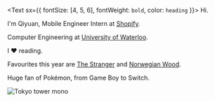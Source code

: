 <Text sx={{ fontSize: [4, 5, 6], fontWeight: `bold`, color: `heading` }}>
  Hi.
</Text>

I'm Qiyuan, Mobile Engineer Intern at [Shopify](https://www.shopify.com/). 

Computer Engineering at [University of Waterloo](https://uwaterloo.ca/).

I ❤️ reading. 

Favourites this year are [The Stranger](https://www.goodreads.com/book/show/49552.The_Stranger) and [Norwegian Wood](https://www.goodreads.com/book/show/11297.Norwegian_Wood).

Huge fan of Pokémon, from Game Boy to Switch.

![Tokyo tower mono](https://live.staticflickr.com/7352/27165758291_b2c5f3272f_c.jpg)